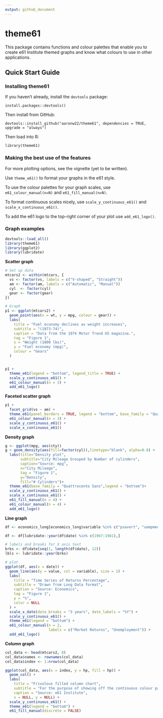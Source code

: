 ```yaml
---
output: github_document
---
```


<!-- readme.md is generated by readme.rmd, please edit that document instead -->

# theme61

This package contains functions and colour palettes that enable you to create e61 Institute themed graphs and know what colours to use in other applications.

## Quick Start Guide

### Installing theme61


If you haven't already, install the `devtools` package:

`install.packages::devtools()`

Then install from GitHub:

`devtools::install_github("aaronw22/theme61", dependencies = TRUE, upgrade = "always")`

Then load into R:

`library(theme61)`


### Making the best use of the features

For more plotting options, see the vignette (yet to be written).

Use `theme_e61()` to format your graphs in the e61 style.

To use the colour palettes for your graph scales, use `e61_colour_manual(n=N)` and `e61_fill_manual(n=N)`.

To format continuous scales nicely, use `scale_y_continuous_e61()` and `scale_x_continuous_e61()`.

To add the e61 logo to the top-right corner of your plot use `add_e61_logo()`.

### Graph examples

```r
devtools::load_all()
library(theme61)
library(ggplot2)
library(lubridate)
```

**Scatter graph**

```r

# Set up data
mtcars2 <- within(mtcars, {
  vs <- factor(vs, labels = c("V-shaped", "Straight"))
  am <- factor(am, labels = c("Automatic", "Manual"))
  cyl  <- factor(cyl)
  gear <- factor(gear)
})

# Graph
p1 <- ggplot(mtcars2) +
  geom_point(aes(x = wt, y = mpg, colour = gear)) +
  labs(
    title = "Fuel economy declines as weight increases",
    subtitle = "(1973-74)",
    caption = "Data from the 1974 Motor Trend US magazine.",
    tag = "Figure 1",
    x = "Weight (1000 lbs)",
    y = "Fuel economy (mpg)",
    colour = "Gears"
  )


p1 +
  theme_e61(legend = "bottom", legend_title = TRUE) + 
  scale_y_continuous_e61() +
  e61_colour_manual(n = 3) +
  add_e61_logo()
```

**Faceted scatter graph**

```r
p1 +
  facet_grid(vs ~ am) +
  theme_e61(panel_borders = TRUE, legend = "bottom", base_family = "Quattrocento Sans", legend_title = TRUE) +
  e61_colour_manual(n = 3) +
  scale_y_continuous_e61() +
  scale_x_continuous_e61()
```

**Density graph**

```r
g <- ggplot(mpg, aes(cty))
g + geom_density(aes(fill=factor(cyl)),linetype="blank", alpha=0.8) +
  labs(title="Density plot",
       subtitle="City Mileage Grouped by Number of cylinders",
       caption="Source: mpg",
       x="City Mileage",
       tag = "Figure 1",
       y="Density",
       fill="# Cylinders")+
  theme_e61(base_family = "Quattrocento Sans",legend = "bottom")+
  scale_y_continuous_e61() +
  scale_x_continuous_e61() +
  e61_fill_manual(n = 4) +
  e61_colour_manual(n = 4) +
  add_e61_logo()
```

**Line graph**

```r
df <- economics_long[economics_long$variable %in% c("psavert", "uempmed"),]

df <- df[lubridate::year(df$date) %in% c(1967:1981),]

# labels and breaks for X axis text
brks <- df$date[seq(1, length(df$date), 12)]
lbls <- lubridate::year(brks)

# plot
ggplot(df, aes(x = date)) +
  geom_line(aes(y = value, col = variable), size = 1) +
  labs(
    title = "Time Series of Returns Percentage",
    subtitle = "Drawn from Long Data format",
    caption = "Source: Economics",
    tag = "Figure 1",
    y = "%",
    color = NULL
  ) + 
  scale_x_date(date_breaks = "3 years", date_labels = "%Y") +
  scale_y_continuous_e61() +
  theme_e61(legend = "bottom") +
  e61_colour_manual(n = 2,
                    labels = c("Market Returns", "Unemployment")) +
  add_e61_logo()

```

**Column graph**


```r
col_data <- head(mtcars2, 8)
col_data$names <- rownames(col_data)
col_data$index <- 1:nrow(col_data)

ggplot(col_data, aes(x = index, y = hp, fill = hp)) +
  geom_col() +
  labs(
    title = "Frivolous filled column chart", 
    subtitle = "For the purpose of showing off the continuous colour palette",
    caption = "Source: e61 Institute",
    x = NULL, y = NULL) +
  scale_y_continuous_e61() +
  theme_e61(legend = "bottom") +
  e61_fill_manual(discrete = FALSE)
```
